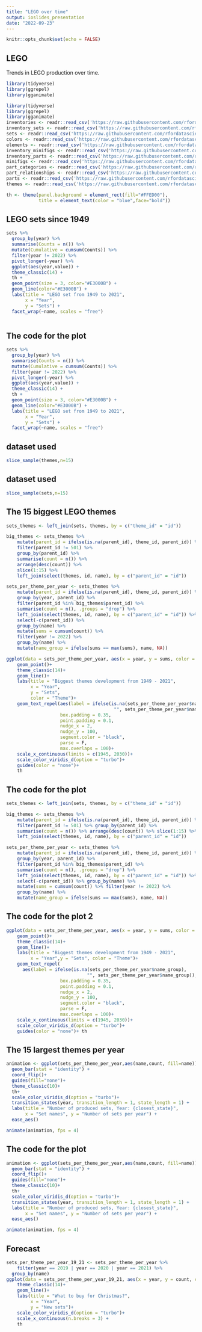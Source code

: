 ```yaml
---
title: "LEGO over time"
output: ioslides_presentation
date: "2022-09-23"
---
```


```r
knitr::opts_chunk$set(echo = FALSE)
```

## LEGO

Trends in LEGO production over time.

```r
library(tidyverse)
library(ggrepel)
library(gganimate)
```


```r
library(tidyverse)
library(ggrepel)
library(gganimate)
inventories <- readr::read_csv('https://raw.githubusercontent.com/rfordatascience/tidytuesday/master/data/2022/2022-09-06/inventories.csv.gz')
inventory_sets <- readr::read_csv('https://raw.githubusercontent.com/rfordatascience/tidytuesday/master/data/2022/2022-09-06/inventory_sets.csv.gz')
sets <- readr::read_csv('https://raw.githubusercontent.com/rfordatascience/tidytuesday/master/data/2022/2022-09-06/sets.csv.gz')
colors <- readr::read_csv('https://raw.githubusercontent.com/rfordatascience/tidytuesday/master/data/2022/2022-09-06/colors.csv.gz')
elements <- readr::read_csv('https://raw.githubusercontent.com/rfordatascience/tidytuesday/master/data/2022/2022-09-06/elements.csv.gz')
inventory_minifigs <- readr::read_csv('https://raw.githubusercontent.com/rfordatascience/tidytuesday/master/data/2022/2022-09-06/inventory_minifigs.csv.gz')
inventory_parts <- readr::read_csv('https://raw.githubusercontent.com/rfordatascience/tidytuesday/master/data/2022/2022-09-06/inventory_parts.csv.gz')
minifigs <- readr::read_csv('https://raw.githubusercontent.com/rfordatascience/tidytuesday/master/data/2022/2022-09-06/minifigs.csv.gz')
part_categories <- readr::read_csv('https://raw.githubusercontent.com/rfordatascience/tidytuesday/master/data/2022/2022-09-06/part_categories.csv.gz')
part_relationships <- readr::read_csv('https://raw.githubusercontent.com/rfordatascience/tidytuesday/master/data/2022/2022-09-06/part_relationships.csv.gz')
parts <- readr::read_csv('https://raw.githubusercontent.com/rfordatascience/tidytuesday/master/data/2022/2022-09-06/parts.csv.gz')
themes <- readr::read_csv('https://raw.githubusercontent.com/rfordatascience/tidytuesday/master/data/2022/2022-09-06/themes.csv.gz')

```

```r
th <- theme(panel.background = element_rect(fill="#FFED00"), 
            title = element_text(color = "blue",face="bold"))
```

## LEGO sets since 1949

```r

sets %>% 
  group_by(year) %>% 
  summarise(Counts = n()) %>% 
  mutate(Cumulative = cumsum(Counts)) %>% 
  filter(year != 2022) %>% 
  pivot_longer(-year) %>% 
  ggplot(aes(year,value)) +
  theme_classic(14) +
  th +
  geom_point(size = 3, color="#E3000B") +
  geom_line(color="#E3000B") +
  labs(title = "LEGO set from 1949 to 2021",
       x = "Year",
       y = "Sets") +
  facet_wrap(~name, scales = "free")
  
```

## The code for the plot

```r
sets %>% 
  group_by(year) %>% 
  summarise(Counts = n()) %>% 
  mutate(Cumulative = cumsum(Counts)) %>% 
  filter(year != 2022) %>% 
  pivot_longer(-year) %>% 
  ggplot(aes(year,value)) +
  theme_classic(14) +
  th +
  geom_point(size = 3, color="#E3000B") +
  geom_line(color="#E3000B") +
  labs(title = "LEGO set from 1949 to 2021",
       x = "Year",
       y = "Sets") +
  facet_wrap(~name, scales = "free")
```

## dataset used
```r
slice_sample(themes,n=15)

```
##  dataset used
```r
slice_sample(sets,n=15)
```


## The 15 biggest LEGO themes

```r

sets_themes <- left_join(sets, themes, by = c("theme_id" = "id"))

big_themes <- sets_themes %>%
    mutate(parent_id = ifelse(is.na(parent_id), theme_id, parent_id)) %>%
    filter(parent_id != 501) %>% 
    group_by(parent_id) %>%
    summarise(count = n()) %>%
    arrange(desc(count)) %>%
    slice(1:15) %>%
    left_join(select(themes, id, name), by = c("parent_id" = "id"))

sets_per_theme_per_year <- sets_themes %>%
    mutate(parent_id = ifelse(is.na(parent_id), theme_id, parent_id)) %>%
    group_by(year, parent_id) %>%
    filter(parent_id %in% big_themes$parent_id) %>%
    summarise(count = n(), .groups = "drop") %>%
    left_join(select(themes, id, name), by = c("parent_id" = "id")) %>%
    select(-c(parent_id)) %>%
    group_by(name) %>%
    mutate(sums = cumsum(count)) %>%
    filter(year != 2022) %>%
    group_by(name) %>%
    mutate(name_group = ifelse(sums == max(sums), name, NA))

ggplot(data = sets_per_theme_per_year, aes(x = year, y = sums, color = name))+
    geom_point()+
    theme_classic(14)+
    geom_line()+
    labs(title = "Biggest themes development from 1949 - 2021",
         x = "Year",
         y = "Sets",
         color = "Theme")+
    geom_text_repel(aes(label = ifelse(is.na(sets_per_theme_per_year$name_group),
                                        "", sets_per_theme_per_year$name_group)),
                    box.padding = 0.35,
                    point.padding = 0.1,
                    nudge_x = 2,
                    nudge_y = 100,
                    segment.color = "black",
                    parse = F,
                    max.overlaps = 100)+
    scale_x_continuous(limits = c(1945, 2030))+
    scale_color_viridis_d(option = "turbo")+
    guides(color = "none")+
    th

```

## The code for the plot

```r
sets_themes <- left_join(sets, themes, by = c("theme_id" = "id"))

big_themes <- sets_themes %>%
    mutate(parent_id = ifelse(is.na(parent_id), theme_id, parent_id)) %>%
    filter(parent_id != 501) %>% group_by(parent_id) %>%
    summarise(count = n()) %>% arrange(desc(count)) %>% slice(1:15) %>%
    left_join(select(themes, id, name), by = c("parent_id" = "id"))

sets_per_theme_per_year <- sets_themes %>%
    mutate(parent_id = ifelse(is.na(parent_id), theme_id, parent_id)) %>%
    group_by(year, parent_id) %>% 
    filter(parent_id %in% big_themes$parent_id) %>%
    summarise(count = n(), .groups = "drop") %>%
    left_join(select(themes, id, name), by = c("parent_id" = "id")) %>%
    select(-c(parent_id)) %>% group_by(name) %>%
    mutate(sums = cumsum(count)) %>% filter(year != 2022) %>%
    group_by(name) %>%
    mutate(name_group = ifelse(sums == max(sums), name, NA))
```

## The code for the plot 2

```r
ggplot(data = sets_per_theme_per_year, aes(x = year, y = sums, color = name))+
    geom_point()+
    theme_classic(14)+
    geom_line()+
    labs(title = "Biggest themes development from 1949 - 2021",
         x = "Year",y = "Sets", color = "Theme")+
    geom_text_repel(
      aes(label = ifelse(is.na(sets_per_theme_per_year$name_group),
                              "", sets_per_theme_per_year$name_group)),
                    box.padding = 0.35,
                    point.padding = 0.1,
                    nudge_x = 2,
                    nudge_y = 100,
                    segment.color = "black",
                    parse = F,
                    max.overlaps = 100)+
    scale_x_continuous(limits = c(1945, 2030))+
    scale_color_viridis_d(option = "turbo")+
    guides(color = "none")+ th
```

## The 15 largest themes per year

```r
animation <- ggplot(sets_per_theme_per_year,aes(name,count, fill=name)) +
  geom_bar(stat = "identity") +
  coord_flip()+
  guides(fill="none")+
  theme_classic(10)+
  th+
  scale_color_viridis_d(option = "turbo")+
  transition_states(year, transition_length = 1, state_length = 1) +
  labs(title = "Number of produced sets, Year: {closest_state}",
       x = "Set names", y = "Number of sets per year") +
  ease_aes()

animate(animation, fps = 4)
```

## The code for the plot
```r
animation <- ggplot(sets_per_theme_per_year,aes(name,count, fill=name)) +
  geom_bar(stat = "identity") +
  coord_flip()+
  guides(fill="none")+
  theme_classic(10)+
  th+
  scale_color_viridis_d(option = "turbo")+
  transition_states(year, transition_length = 1, state_length = 1) +
  labs(title = "Number of produced sets, Year: {closest_state}",
       x = "Set names", y = "Number of sets per year") +
  ease_aes()

animate(animation, fps = 4)
```

## Forecast
```r
sets_per_theme_per_year_19_21 <- sets_per_theme_per_year %>%
    filter(year == 2019 | year == 2020 | year == 2021) %>%
  group_by(name)
ggplot(data = sets_per_theme_per_year_19_21, aes(x = year, y = count, color = name))+
    theme_classic(14)+
    geom_line()+
    labs(title = "What to buy for Christmas?",
         x = "Year",
         y = "New sets")+
    scale_color_viridis_d(option = "turbo")+
    scale_x_continuous(n.breaks = 3) +
    th
```


